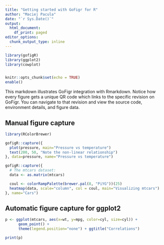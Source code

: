 ```yaml
---
title: "Getting started with GoFigr for R"
author: "Maciej Pacula"
date: "`r Sys.Date()`"
output:
  html_document:
    df_print: paged
editor_options: 
  chunk_output_type: inline
---
```


```r
library(gofigR)
library(ggplot2)
library(cowplot)


knitr::opts_chunk$set(echo = TRUE)
enable()
```



This markdown illustrates GoFigr integration with Rmarkdown. Notice how
every figure gets a unique QR code which links to the specific
revision on GoFigr. You can navigate to that revision and view the source code,
environment details, and figure data.

## Manual figure capture

```r
library(RColorBrewer)

gofigR::capture({
  plot(pressure, main="Pressure vs temperature")
  text(200, 50, "Note the non-linear relationship")
}, data=pressure, name="Pressure vs temperature")

gofigR::capture({
  # The mtcars dataset:
  data <- as.matrix(mtcars)

  coul <- colorRampPalette(brewer.pal(8, "PiYG"))(25)
  heatmap(data, scale="column", col = coul, main="Visualizing mtcars")
}, name="Cars")
```

## Automatic figure capture for ggplot2

```r
p <- ggplot(mtcars, aes(x=wt, y=mpg, color=cyl, size=cyl)) +
      geom_point() +
      theme(legend.position="none") + ggtitle("Correlations")

print(p)
```
